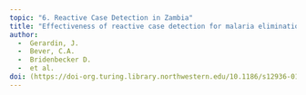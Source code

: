 ```yaml
---
topic: "6. Reactive Case Detection in Zambia"
title: "Effectiveness of reactive case detection for malaria elimination in three archetypical transmission settings: a modelling study"
author: 
  -  Gerardin, J.
  -  Bever, C.A.
  -  Bridenbecker D.
  -  et al.
doi: (https://doi-org.turing.library.northwestern.edu/10.1186/s12936-017-1903-z
---
```

